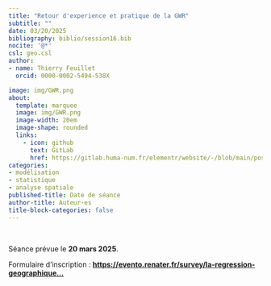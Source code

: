 ```yaml
---
title: "Retour d'experience et pratique de la GWR"
subtitle: ""
date: 03/20/2025
bibliography: biblio/session16.bib
nocite: '@*'
csl: geo.csl
author: 
- name: Thierry Feuillet
  orcid: 0000-0002-5494-538X

image: img/GWR.png
about:
  template: marquee
  image: img/GWR.png
  image-width: 20em
  image-shape: rounded
  links:
    - icon: github
      text: GitLab
      href: https://gitlab.huma-num.fr/elementr/website/-/blob/main/posts/seance16_GWR.qmd
categories: 
- modélisation
- statistique
- analyse spatiale
published-title: Date de séance
author-title: Auteur·es
title-block-categories: false
---
```


\


Séance prévue le **20 mars 2025**.

Formulaire d'inscription : [**https://evento.renater.fr/survey/la-regression-geographique...**](https://evento.renater.fr/survey/la-regression-geographique-ponderee-gwr-par-thierry-feuillet-3bq7shgp)